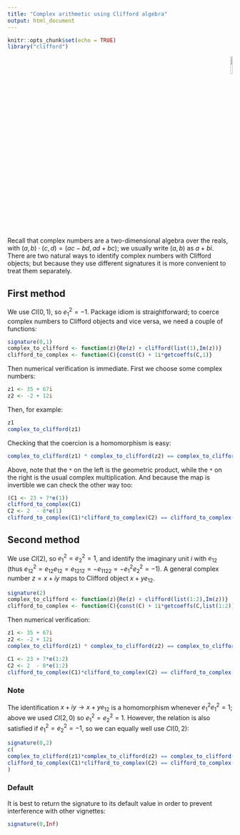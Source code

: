 ```yaml
---
title: "Complex arithmetic using Clifford algebra"
output: html_document
---
```


```r
knitr::opts_chunk$set(echo = TRUE)
library("clifford")
```

<p style="text-align: right;">
![](`r system.file("help/figures/clifford.png", package = "clifford")`){width=10%}
</p>

Recall that complex numbers are a two-dimensional algebra over the
reals, with $(a,b)\cdot(c,d)=(ac-bd,ad+bc)$; we usually write $(a,b)$
as $a+bi$. There are two natural ways to identify complex numbers with
Clifford objects; but because they use different signatures it is more
convenient to treat them separately.

## First method

We use $Cl(0,1)$, so $e_1^2=-1$.  Package idiom is straightforward; to
coerce complex numbers to Clifford objects and vice versa, we need a
couple of functions:

```r
signature(0,1)
complex_to_clifford <- function(z){Re(z) + clifford(list(1),Im(z))}
clifford_to_complex <- function(C){const(C) + 1i*getcoeffs(C,1)}
```

Then numerical verification is immediate.  First we choose some
complex numbers:

```r
z1 <- 35 + 67i
z2 <- -2 + 12i
```

Then, for example:

```r
z1
complex_to_clifford(z1)
```

Checking that the coercion is a homomorphism is easy:


```r
complex_to_clifford(z1) * complex_to_clifford(z2) == complex_to_clifford(z1*z2)
```

Above, note that the `*` on the left is the geometric product, while
the `*` on the right is the usual complex multiplication.  And because
the map is invertible we can check the other way too:


```r
(C1 <- 23 + 7*e(1))
clifford_to_complex(C1)
C2 <- 2  - 8*e(1)
clifford_to_complex(C1)*clifford_to_complex(C2) == clifford_to_complex(C1*C2)
```

## Second method

We use $Cl(2)$, so $e_1^2=e_2^2=1$, and identify the imaginary unit
$i$ with $e_{12}$ (thus
$e_{12}^2=e_{12}e_{12}=e_{1212}=-e_{1122}=-e_1^2e_2^2=-1$).  A general
complex number $z=x+iy$ maps to Clifford object $x + ye_{12}$.

```r
signature(2)
complex_to_clifford <- function(z){Re(z) + clifford(list(1:2),Im(z))}
clifford_to_complex <- function(C){const(C) + 1i*getcoeffs(C,list(1:2))}
```

Then numerical verification:

```r
z1 <- 35 + 67i
z2 <- -2 + 12i
complex_to_clifford(z1) * complex_to_clifford(z2) == complex_to_clifford(z1*z2)
```

```r
C1 <- 23 + 7*e(1:2)
C2 <- 2  - 8*e(1:2)
clifford_to_complex(C1)*clifford_to_complex(C2) == clifford_to_complex(C1*C2)
```

### Note

The identification $x+iy\longrightarrow x+ye_{12}$ is a homomorphism
whenever $e_1^2e_1^2=1$; above we used $Cl(2,0)$ so $e_1^2=e_2^2=1$.
However, the relation is also satisfied if $e_1^2=e_2^2=-1$, so we can
equally well use $Cl(0,2)$:

```r
signature(0,2)
c(
complex_to_clifford(z1)*complex_to_clifford(z2) == complex_to_clifford(z1*z2),
clifford_to_complex(C1)*clifford_to_complex(C2) == clifford_to_complex(C1*C2)
)
```


### Default

It is best to return the signature to its default value in order to prevent
interference with other vignettes:

```r
signature(0,Inf)
```
